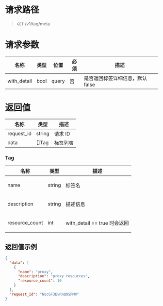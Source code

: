 
<style>.topic-content-wrap .topic-detail table thead th { word-break: keep-all; }</style>

# 请求路径
> `GET` /v1/tag/meta


# 请求参数
<table>
  <thead>
    <tr>
      <th>名称</th>
      <th>类型</th>
      <th>位置</th>
      <th>必须</th>
      <th>描述</th>
    </tr>
  </thead>
  <tbody>
    <tr>
      <td>with_detail</td>
      <td>bool</td>
      <td>query</td>
      <td>否</td>
      <td>
      是否返回标签详细信息，默认 false
      </td>
    </tr>
  </tbody>
</table>


# 返回值
名称 | 类型 | 描述 
----- | ----- | -----
request_id | string | 请求 ID
data | \[]Tag | 标签列表

### Tag
<table>
  <thead>
    <tr>
      <th>名称</th>
      <th>类型</th>
      <th>描述</th>
    </tr>
  </thead>
  <tbody>
    <tr>
      <td>name</td>
      <td>string</td>
      <td>
        <p>标签名</p>
      </td>
    </tr>
    <tr>
      <td>description</td>
      <td>string</td>
      <td>
        <p>描述信息</p>
      </td>
    </tr>
    <tr>
      <td>resource_count</td>
      <td>int</td>
      <td>
        <p>with_detail == true 时会返回</p>
      </td>
    </tr>
  </tbody>
</table>


## 返回值示例
```json
{
  "data": [
    {
      "name": "proxy",
      "description": "proxy resources",
      "resource_count": 10
    }
  ],
  "request_id": "N8cGF3EvRnQOSFMW"
}
```